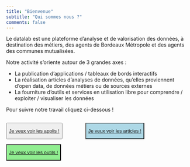 ```yaml
---
title: "Bienvenue"
subtitle: "Qui sommes nous ?"
comments: false
---
```


Le datalab est une plateforme d’analyse et de valorisation des données, à destination des métiers, des agents de Bordeaux Métropole et des agents des communes mutualisées.


Notre activité s'oriente autour de 3 grandes axes :

* La publication d'applications / tableaux de bords interactifs
* La réalisation articles d'analyses de données, qu'elles proviennent d'open data, de données métiers ou de sources externes
* La fourniture d'outils et services en utilisation libre pour comprendre / exploiter / visualiser les données

Pour suivre notre travail cliquez ci-dessous !

<!--
<button type="button" class="btn btn-primary">
    <a href="/tags/applications/">  Je veux voir les applis ! </a>
</button>

<button type="button" class="btn btn-info">
    <a href="/tags/articles/">  Je veux voir les articles ! </a>
</button>


<button type="button" class="btn btn-warning">
    <a href="/tags/outils/">  Je veux voir les outils ! </a>
</button>
-->
<!-- faire un flexbox et des petites boites -->


<style>
  #box-container {
    height:80px;
    width:75%;
    display:flex;
    flex-direction:row;
    flex-wrap:wrap;
    justify-content: space-between;
    align-items: center;
  }

  .btn-yo {
    height : 45px;
  }
</style>

<div id="box-container">
  <div >
  <button type="button" class="btn btn-secondary btn-yo">
    <a href="/tags/applications/">  Je veux voir les applis ! </a>
</button>
</div>
  <div>
  <button type="button" class="btn btn-secondary btn-yo" style = "background-color:lightblue;">
    <a href="/tags/articles/">  Je veux voir les articles ! </a>
</button>
  </div>

<div>
  <button type="button" class="btn btn-secondary btn-yo"  style = "background-color:lightgreen;">
    <a href="/tags/outils/">  Je veux voir les outils ! </a>
</button>
  </div>
</div>